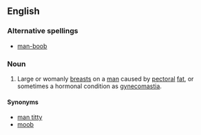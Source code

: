 ==English==

{{wikipedia|Gynecomastia}}

===Alternative spellings===
*[[man-boob]]

===Noun===
{{en-noun|sg=[[man]] [[boob]]}}

# {{slang}} Large or womanly [[breast]]s on a [[man]] caused by [[pectoral]] [[fat]], or sometimes a hormonal condition as [[gynecomastia]].

====Synonyms====
*[[man titty]]
*[[moob]]